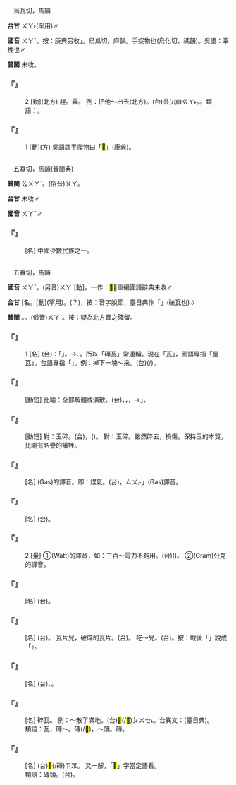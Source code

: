 
=={{ruby|<mark>&#xffee3;</mark>|ㄨㄚˇ}}==

　烏瓦切，馬韻

'''台甘''' <rt>ㄨㄚ˫</rt>(罕用)∥

'''國音''' <rt>ㄨㄚˇ</rt>。按：康典另收{{ruby|「|ㄨㄚ}}」。烏瓜切，麻韻。手捉物也{{ruby|。|ㄨㄚˋ}}(烏化切，禡韻)。吳語：牽挽也∥

'''普閩''' 未收。

    

==='''『{{ruby|<mark>&#xffee3;</mark>|ㄨㄚˇ}}』'''===
:2  [動](北方) 趕。轟。 例：把他～出去(北方)。(台)共(/加)<rt>ㄍㄚ˫</rt>{{ruby|抔|ㄅㄨㆵ}}{{ruby|出|ㄘㄨㆵ}}{{ruby|去|·ㄎㄧ˪}}。{{ruby|趕|ㄍㄨㆩˋ}}{{ruby|出|ㄘㄨㆵ}}{{ruby|去|·ㄎㄧ˪}}。類語：{{ruby|攆|ㄋㄧㄢˇ}}。
    

==='''『{{ruby|<mark>&#xffee3;</mark>|ㄨㄚˇ}}』'''===
:1  [動](方) 吳語謂手爬物曰「<mark>&#xffee3;</mark>」(康典)。
    

=={{ruby|佤|ㄨㄚˇ}}==

　五寡切，馬韻(普閩典)

'''普閩''' <rt>ㆣㄨㄚˋ</rt>。(俗音)<rt>ㄨㄚ</rt>。

'''台甘''' 未收∥

'''國音''' <rt>ㄨㄚˇ</rt>∥

    

==='''『{{ruby|佤|ㄨㄚˇ}}{{ruby|族|ㄗㄨˊ}}』'''===
: [名] 中國少數民族之一。
    

=={{ruby|瓦|ㄨㄚˇ}}==

　五寡切，馬韻

'''國音''' <rt>ㄨㄚˇ</rt>。(另音)<rt>ㄨㄚˋ</rt>[動]。一作：<mark>&#xf9fa7;</mark>，重編國語辭典未收∥

'''台甘''' [名{{ruby|]|ㄨㄚˋ}}。[動]{{ruby|(文)|ㄨㄚ˫}}(罕用)。{{ruby|(語)|ㄏㄧㄚ˫}}{{ruby|。|ㄏㄠ˫}}(？)，按：音字脫節，臺日典作「{{ruby|鱟|ㄏㄠ˫}}{{ruby|骿|ㄆㄧㆩ}}{{ruby|<mark>&#xf91e9;</mark>|ㄆㄨㆤ˪}}」(破瓦也)∥

'''普閩''' {{ruby|(文)|ㆣㄨㄚˋ}}。{{ruby|(白)|ㄏㄧㄚ˫}}。(俗音)<rt>ㄨㄚˋ</rt>。按：疑為北方音之殘留。

    

==='''『{{ruby|瓦|ㄨㄚˇ}}』'''===
:1  [名] (台){{ruby|按|ㄢ˪}}：「{{ruby|瓦|ㄏㄧㄚ˫}}」{{ruby|本|ㄅㄨㄣˋ}}{{ruby|義|ㆣㄧ˫}}{{ruby|是|ㄒㄧ˫}}{{ruby|粗|ㄘㆦ}}{{ruby|<mark>&#xffc5b;</mark>|ㄏㄨㄧˊ}}{{ruby|仔|ㄚ}}。→{{ruby|瓦|ㄏㄧㄚ˫/ㄏㄨㄚ˫}}、{{ruby|磚|ㄗㆭ˫}}{{ruby|丌|ㆤ}}{{ruby|總|ㄗㆲˋ}}{{ruby|稱|ㄑㄧㄥ}}。所以「磚瓦」常連稱。現在「瓦」，國語專指「屋瓦」。台語專指「{{ruby|厝|ㄘㄨ˪}}{{ruby|瓦|ㄏㄧㄚ˫/ㄏㄨㄚ˫}}」。例：掉下一塊～來。(台){{ruby|厝|ㄘㄨ˪}}{{ruby|頂|ㄉㄧㄥˋ}}{{ruby|落|ㄌㄚㆶ}}(/{{ruby|加|ㄍㄚ}}{{ruby|落|ㄌㄠㆷ ͘}}){{ruby|一|ㄐㄧㆵ ͘}}{{ruby|塊|ㄉㆤ˪}}{{ruby|瓦|ㄏㄧㄚ˫/ㄏㄨㄚ˫}}{{ruby|落|ㄌㄜㆷ ͘}}{{ruby|來|·ㄌㄞˊ}}。
    

==='''『{{ruby|瓦|ㄨㄚˇ}}{{ruby|解|ㄐㄧㄝˇ}}』'''===
: [動短] 比喻：全部解體或潰散。(台){{ruby|像|ㄑㄧㆧ˫/ㄑㄧㆫ˫}}{{ruby|厝|ㄘㄨ˪}}{{ruby|瓦|ㄏㄧㄚ˫/ㄏㄨㄚ˫}}{{ruby|<mark>&#xf9075;</mark>|ㄏㄧㄚㆷ}}{{ruby|恁|ㆢㄧㄣ˪/ㄌㄧㄣ˪}}{{ruby|脆|ㄘㄨㄧ˪/ㄘㆤ˪}}{{ruby|弱|ㆢㄧㄜㆷ ͘/ㄌㄧㆦㆶ ͘}}，{{ruby|一|ㄐㄧㆵ ͘}}{{ruby|下|ㆤ˫}}{{ruby|著|ㄉㄧㄜㆷ}}{{ruby|破|ㄆㄨㄚ˪}}{{ruby|去|ㄎㄧ˪}}，{{ruby|散|ㄙㄨㆩ˪}}{{ruby|落|ㄌㄠㆷ ͘}}{{ruby|落|ㄌㄠㆷ ͘}}，{{ruby|<mark>&#xffa45;</mark>|ㆠㆤ˫/ㆠㄨㆤ˫}}{{ruby|得|ㄉㄧㆵ}}{{ruby|通|ㄊㄤ}}→{{ruby|「|ㄉㄤ˪}}」{{ruby|收|ㄒㄧㄨ}}{{ruby|拾|ㄒㄧㆴ ͘}}。
    

==='''『{{ruby|瓦|ㄨㄚˇ}}{{ruby|全|ㄑㄩㄢˊ}}』'''===
: [動短] 對：玉碎。(台){{ruby|苟|ㄍㆦˋ}}{{ruby|且|ㄑㄧㄚˋ}}{{ruby|活|ㄨㄚㆷ ͘}}{{ruby|命|ㄇㄧㄚ˫}}，{{ruby|失|ㄒㄧㆵ}}{{ruby|去|ㄎㄧ˪}}{{ruby|志|ㄐㄧ˪}}{{ruby|節|ㄐㄧㄚㆵ}}({{ruby|歹|ㄆㄞˋ/ㄆㆮˋ}}{{ruby|名|ㄇㄧㄚˊ}}{{ruby|聲|ㄒㄧㆩ}})。 對：玉碎。雖然碎去，損傷。保持玉的本質，比喻有名譽的犧牲。
    

==='''『{{ruby|瓦|ㄨㄚˇ}}{{ruby|斯|ㄙ}}』'''===
: [名] (Gas)的譯音。即：煤氣。(台){{ruby|瓦|ㄨㄚˋ}}{{ruby|斯|ㄙㄨ}}，{{ruby|「|ㆣㄚㆷ}}<rt>ㄙㄨㆷ</rt>」(Gas)譯音。
    

==='''『{{ruby|桶|ㄊㄨㄥˇ}}{{ruby|瓦|ㄨㄚˇ}}』'''===
: [名] (台){{ruby|圓|ㆪˊ}}{{ruby|筒|ㄉㄤˊ}}{{ruby|形|ㄏㄧㄥˊ}}{{ruby|丌|ㆤ}}{{ruby|厝|ㄘㄨ˪}}{{ruby|瓦|ㄏㄧㄚ˫/ㄏㄨㄚ˫}}。
    

==='''『{{ruby|瓦|ㄨㄚˇ}}』'''===
:2  [量] ①(Watt)的譯音，如：三百～電力不夠用。(台){{ruby|三|ㄙㆩ}}{{ruby|百|ㄅㄚㆷ}}{{ruby|瓦|ㄨㄚˋ}}{{ruby|丌|ㆤ}}{{ruby|電|ㄉㄧㄢ˫}}{{ruby|力|ㄌㄧㆤㆶ ͘}}{{ruby|無|ㆠㄜˊ}}{{ruby|夠|ㄍㄠ˪}}({{ruby|無|ㆠㄜˊ}}{{ruby|夠|ㄍㄠ˪}}{{ruby|通|ㄊㄤ}}{{ruby|用|ㄧㆲ˫/ㄧㄥ˫}})。 ②(Gram)公克的譯音。
    

==='''『{{ruby|瓦|ㄨㄚˇ}}{{ruby|盆|ㄆㄣˊ}}』'''===
: [名] (台){{ruby|粗|ㄘㆦ}}{{ruby|<mark>&#xffc5b;</mark>|ㄏㄨㄧˊ}}{{ruby|丌|ㆤ}}{{ruby|面|ㆠㄧㄣ˫}}{{ruby|盆|ㄆㄨㄣˊ}}。
    

==='''『{{ruby|瓦|ㄨㄚˇ}}{{ruby|片|ㄆㄧㄢˋ}}』'''===
: [名] (台){{ruby|厝|ㄘㄨ˪}}{{ruby|瓦|ㄏㄧㄚ˫/ㄏㄨㄚ˫}}。 瓦片兒，破碎的瓦片。(台){{ruby|破|ㄆㄨㄚ˪}}{{ruby|瓦|ㄏㄧㄚ˫/ㄏㄨㄚ˫}}。 吃～兒。(台){{ruby|靠|ㄎㄜ˪}}{{ruby|收|ㄒㄧㄨ}}{{ruby|厝|ㄘㄨ˪}}{{ruby|稅|ㄙㆤ˪/ㄙㄨㆤ˪}}{{ruby|生|ㄒㄧㄥ}}{{ruby|活|ㄨㄚㆷ ͘}}。按：戰後「{{ruby|厝|ㄘㄨ˪}}{{ruby|稅|ㄙㄨㆤ˪/ㄙㆤ˪}}」說成「{{ruby|厝|ㄘㄨ˪}}{{ruby|租|ㄗㆦ}}」。
    

==='''『{{ruby|瓦|ㄨㄚˇ}}{{ruby|壟|ㄌㄨㄥˇ}}』'''===
: [名] (台){{ruby|像|ㄑㄧㆧ˫/ㄑㄧㆫ˫}}{{ruby|壟|ㄌㆲˋ}}、{{ruby|畦|ㄏㆤˊ}}{{ruby|一|ㄐㄧㆵ ͘}}{{ruby|列|ㄌㄧㄚㆵ ͘}}{{ruby|一|ㄐㄧㆵ ͘}}{{ruby|列|ㄌㄧㄚㆵ ͘}}{{ruby|丌|ㆤ}}{{ruby|瓦|ㄏㄧㄚ˫/ㄏㄨㄚ˫}}。
    

==='''『{{ruby|瓦|ㄨㄚˇ}}{{ruby|碴|ㄔㄚˊ}}{{ruby|兒|ㄦ}}』'''===
: [名] 碎瓦。 例：～散了滿地。(台){{ruby|壆|ㄏㄠ˫}}{{ruby|骿|ㄆㄧㆩ}}<mark>&#xf91e9;</mark>(/<mark>&#xf91b2;</mark>)<rt>ㄆㄨㆤ˪</rt>{{ruby|敥|ㄧㄚ˫}}{{ruby|<mark>&#xffa42;</mark>|ㄍㄚㆷ}}{{ruby|滿|ㄇㄨㄚˋ}}{{ruby|塗|ㄊㆦˊ}}{{ruby|骹|ㄎㄚ}}。台異文：{{ruby|鱟|ㄏㄠ˫}}{{ruby|骿|ㄆㄧㆩ}}{{ruby|<mark>&#xf91e9;</mark>|ㄆㄨㆤ˪}}(臺日典)。
:類語：瓦，磚～。磚(/<mark>&#xf97b4;</mark>)，～頭。{{ruby|甓|ㄆㄧˋ}}磚。
:
    

==='''『{{ruby|磚|ㄓㄨㄢ}}{{ruby|瓦|ㄨㄚˇ}}』'''===
: [名] (台)<mark>&#xf97b4;</mark>(/磚)<rt>ㄗㆭ</rt>{{ruby|仔|ㄚ}}{{ruby|及|ㄍㄚㆴ}}{{ruby|厝|ㄘㄨ˪}}{{ruby|瓦|ㄏㄧㄚ˫/ㄏㄨㄚ˫}}。 又一解，「<mark>&#xf97b4;</mark>」字當定語看。
:類語：磚頭。(台){{ruby|磚|ㄗㆭ}}{{ruby|仔|ㄚ}}{{ruby|埆|ㄍㄚㆶ}}。
:
    
